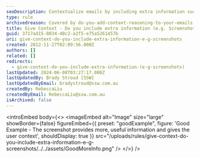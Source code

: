 ```yaml
---
seoDescription: Contextualize emails by including extra information such as screenshots to provide users with more useful details.
type: rule
archivedreason: Covered by do-you-add-context-reasoning-to-your-emails
title: Give Context - Do you include extra information (e.g. Screenshots)?
guid: 3717ad15-8034-40c2-a2f5-e75a5261457b
uri: give-context-do-you-include-extra-information-e-g-screenshots
created: 2012-11-27T02:09:56.000Z
authors: []
related: []
redirects:
  - give-context-do-you-include-extra-information-(e-g-screenshots)
lastUpdated: 2024-06-08T03:27:17.000Z
lastUpdatedBy: Brady Stroud [SSW]
lastUpdatedByEmail: bradystroud@ssw.com.au
createdBy: RebeccaLiu
createdByEmail: RebeccaLiu@ssw.com.au
isArchived: false
---
```


<introEmbed
  body={<>
<imageEmbed
  alt="Image"
  size="large"
  showBorder={false}
  figureEmbed={{
    preset: "goodExample",
    figure: 'Good Example - The screenshot provides more, useful information and gives the user context',
    shouldDisplay: true
  }}
  src="/uploads/rules/give-context-do-you-include-extra-information-e-g-screenshots/../../assets/GoodMoreInfo.png"
/>
  </>}
/>
